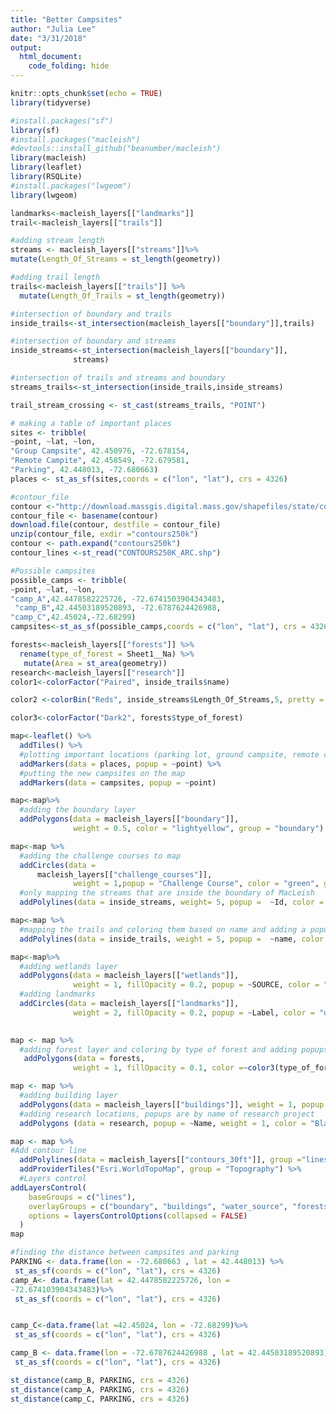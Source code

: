 ```yaml
---
title: "Better Campsites"
author: "Julia Lee"
date: "3/31/2018"
output: 
  html_document:
    code_folding: hide
---
```

```r
knitr::opts_chunk$set(echo = TRUE)
library(tidyverse)

#install.packages("sf")
library(sf)
#install.packages("macleish")
#devtools::install_github("beanumber/macleish")
library(macleish)
library(leaflet)
library(RSQLite)
#install.packages("lwgeom")
library(lwgeom)
```

```r
landmarks<-macleish_layers[["landmarks"]]
trail<-macleish_layers[["trails"]]

#adding stream length
streams <- macleish_layers[["streams"]]%>%
mutate(Length_Of_Streams = st_length(geometry))
```

```r
#adding trail length
trails<-macleish_layers[["trails"]] %>%
  mutate(Length_Of_Trails = st_length(geometry))

#intersection of boundary and trails
inside_trails<-st_intersection(macleish_layers[["boundary"]],trails)
```

```r
#intersection of boundary and streams
inside_streams<-st_intersection(macleish_layers[["boundary"]],
              streams)
```

```r
#intersection of trails and streams and boundary 
streams_trails<-st_intersection(inside_trails,inside_streams)

trail_stream_crossing <- st_cast(streams_trails, "POINT")
```

```r
# making a table of important places
sites <- tribble(
~point, ~lat, ~lon,
"Group Campsite", 42.450976, -72.678154,
"Remote Campite", 42.458549, -72.679581,
"Parking", 42.448013, -72.680663)
places <- st_as_sf(sites,coords = c("lon", "lat"), crs = 4326)
```




```r
#contour_file 
contour <-"http://download.massgis.digital.mass.gov/shapefiles/state/contours250k.zip"
contour_file <- basename(contour)
download.file(contour, destfile = contour_file)
unzip(contour_file, exdir ="contours250k")
contour <- path.expand("contours250k")
contour_lines <-st_read("CONTOURS250K_ARC.shp")


```

```r
#Possible campsites
possible_camps <- tribble(
~point, ~lat, ~lon,
"camp_A",42.4478582225726, -72.6741503904343483,
 "camp_B",42.44503189520893, -72.6787624426988,
"camp_C",42.45024,-72.68299)
campsites<-st_as_sf(possible_camps,coords = c("lon", "lat"), crs = 4326)
```

```r
forests<-macleish_layers[["forests"]] %>%
  rename(type_of_forest = Sheet1__Na) %>%
   mutate(Area = st_area(geometry))
research<-macleish_layers[["research"]]
color1<-colorFactor("Paired", inside_trails$name)

color2 <-colorBin("Reds", inside_streams$Length_Of_Streams,5, pretty = FALSE)

color3<-colorFactor("Dark2", forests$type_of_forest)

```

```r
map<-leaflet() %>%
  addTiles() %>%
  #plotting important locations (parking lot, ground campsite, remote campsite)
  addMarkers(data = places, popup = ~point) %>%
  #putting the new campsites on the map 
  addMarkers(data = campsites, popup = ~point) 
```

```r
map<-map%>%
  #adding the boundary layer 
  addPolygons(data = macleish_layers[["boundary"]], 
              weight = 0.5, color = "lightyellow", group = "boundary") 
```

```r
map<-map %>% 
  #adding the challenge courses to map      
  addCircles(data =
      macleish_layers[["challenge_courses"]], 
              weight = 1,popup = "Challenge Course", color = "green", group = "challenge_course") %>%
  #only mapping the streams that are inside the boundary of MacLeish
  addPolylines(data = inside_streams, weight= 5, popup =  ~Id, color = "Gray", group = "water_source") 
```

```r
map<-map %>%
  #mapping the trails and coloring them based on name and adding a popup to show the name of each trail by clicking on it
  addPolylines(data = inside_trails, weight = 5, popup =  ~name, color = ~color1(name), group = "trail") 
```


```r
map<-map%>%
  #adding wetlands layer
  addPolygons(data = macleish_layers[["wetlands"]], 
              weight = 1, fillOpacity = 0.2, popup = ~SOURCE, color = "dodgerblue", group = "water_source") %>%
  #adding landmarks
  addCircles(data = macleish_layers[["landmarks"]], 
              weight = 2, fillOpacity = 0.2, popup = ~Label, color = "orange", group = "landmark") 
  
```


```r
map <- map %>%
  #adding forest layer and coloring by type of forest and adding popups that tell the map user what kind of forest
   addPolygons(data = forests, 
              weight = 1, fillOpacity = 0.1, color =~color3(type_of_forest), popup = ~type_of_forest, group = "forests")
```


```r
map <- map %>%
  #adding building layer
  addPolygons(data = macleish_layers[["buildings"]], weight = 1, popup = ~name, group = "buildings") %>%
  #adding research locations, popups are by name of research project
  addPolygons (data = research, popup = ~Name, weight = 1, color = "Black") 
```


```r
map <- map %>%
#Add contour line
  addPolylines(data = macleish_layers[["contours_30ft"]], group ="lines" ) %>%
  addProviderTiles("Esri.WorldTopoMap", group = "Topography") %>%
  #Layers control
addLayersControl(
    baseGroups = c("lines"),
    overlayGroups = c("boundary", "buildings", "water_source", "forests","landmark","challenge_course","trail"),
    options = layersControlOptions(collapsed = FALSE)
  ) 
map 
```

```r
#finding the distance between campsites and parking
PARKING <- data.frame(lon = -72.680663 , lat = 42.448013) %>% 
 st_as_sf(coords = c("lon", "lat"), crs = 4326)
camp_A<- data.frame(lat = 42.4478582225726, lon =
-72.674103904343483)%>% 
 st_as_sf(coords = c("lon", "lat"), crs = 4326)


camp_C<-data.frame(lat =42.45024, lon = -72.68299)%>% 
 st_as_sf(coords = c("lon", "lat"), crs = 4326)

camp_B <- data.frame(lon = -72.6787624426988 , lat = 42.44503189520893) %>% 
 st_as_sf(coords = c("lon", "lat"), crs = 4326)

st_distance(camp_B, PARKING, crs = 4326)
st_distance(camp_A, PARKING, crs = 4326)
st_distance(camp_C, PARKING, crs = 4326)

```








